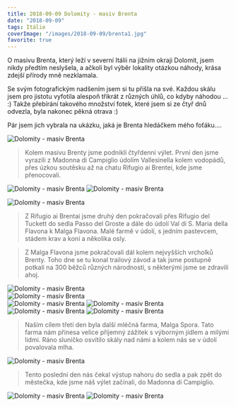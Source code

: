 ```yaml
---
title: 2018-09-09 Dolomity - masiv Brenta
date: "2018-09-09"
tags: Itálie
coverImage: "/images/2018-09-09/brenta1.jpg"
favorite: true
---
```


O masivu Brenta, který leží v severní Itálii na jižním okraji Dolomit, jsem nikdy předtím neslyšela, a ačkoli byl výběr lokality otázkou náhody, krása zdejší přírody mně nezklamala.

Se svým fotografickým nadšením jsem si tu přišla na své. Každou skálu jsem pro jistotu vyfotila alespoň třikrát z různých úhlů, co kdyby náhodou ... :) Takže přebírání takového množství fotek, které jsem si ze čtyř dnů odvezla, byla nakonec pěkná otrava :)

Pár jsem jich vybrala na ukázku, jaká je Brenta hledáčkem mého foťáku....

<div className="flex justify-center pb-2">
  <Image
    src="/images/2018-09-09/brenta2.jpg"
    alt="Dolomity - masiv Brenta"
    width={1024}
    height={548}
  />
</div>

> Kolem masivu Brenty jsme podnikli čtyřdenní výlet. První den jsme vyrazili z Madonna di Campiglio údolím Vallesinella kolem vodopádů, přes úzkou soutěsku až na chatu Rifugio ai Brentei, kde jsme přenocovali.

<LayoutGrid2Col>
  <CustomImage
    src="/images/2018-09-09/brenta3.jpg"
    alt="Dolomity - masiv Brenta"
    size="horizontalLarge"
  />
  <CustomImage
    src="/images/2018-09-09/brenta4.jpg"
    alt="Dolomity - masiv Brenta"
    size="horizontalLarge"
  />
</LayoutGrid2Col>

<LayoutGrid2Col>
  <Image
    src="/images/2018-09-09/brenta5.jpg"
    alt="Dolomity - masiv Brenta"
    width={683}
    height={1024}
  />
  <Image
    src="/images/2018-09-09/brenta6.jpg"
    alt="Dolomity - masiv Brenta"
    width={683}
    height={1024}
  />
</LayoutGrid2Col>

<CustomImage
  src="/images/2018-09-09/brenta7.jpg"
  alt="Dolomity - masiv Brenta"
  size="horizontalLarge"
/>

<div className="flex justify-center pb-2">
  <Image
    src="/images/2018-09-09/brenta8.jpg"
    alt="Dolomity - masiv Brenta"
    width={1024}
    height={523}
  />
</div>

<CustomImage
  src="/images/2018-09-09/brenta9.jpg"
  alt="Dolomity - masiv Brenta"
  size="horizontalLarge"
/>

> Z Rifugio ai Brentai jsme druhý den pokračovali přes Rifugio del Tuckett do sedla Passo del Groste a dále do údolí Val di S. Maria della Flavona k Malga Flavona. Malé farmě v údolí, s jedním pastevcem, stádem krav a koní a několika osly.

<LayoutGrid2Col>

<CustomImage
  src="/images/2018-09-09/brenta11.jpg"
  alt="Dolomity - masiv Brenta"
  size="horizontalLarge"
/>

<CustomImage
  src="/images/2018-09-09/brenta10.jpg"
  alt="Dolomity - masiv Brenta"
  size="horizontalLarge"
/>

<CustomImage
  src="/images/2018-09-09/brenta12.jpg"
  alt="Dolomity - masiv Brenta"
  size="horizontalLarge"
/>
<CustomImage
  src="/images/2018-09-09/brenta13.jpg"
  alt="Dolomity - masiv Brenta"
  size="horizontalLarge"
/>

</LayoutGrid2Col>

> Z Malga Flavona jsme pokračovali dál kolem nejvyšších vrcholků Brenty. Toho dne se tu konal trailový závod a tak jsme postupně potkali na 300 běžců různých národností, s některými jsme se zdravili ahoj.

<CustomImage
  src="/images/2018-09-09/brenta1.jpg"
  alt="Dolomity - masiv Brenta"
  size="horizontalLarge"
/>

<div className="flex justify-center py-2">
  <Image
    src="/images/2018-09-09/brenta14.jpg"
    alt="Dolomity - masiv Brenta"
    width={1024}
    height={378}
  />
</div>

<div className="flex justify-center py-2">
  <Image
    src="/images/2018-09-09/brenta15.jpg"
    alt="Dolomity - masiv Brenta"
    width={683}
    height={1024}
  />
</div>

<LayoutGrid3Col>
  <Image
    src="/images/2018-09-09/brenta16.jpg"
    alt="Dolomity - masiv Brenta"
    width={1024}
    height={613}
  />
  <Image
    src="/images/2018-09-09/brenta17.jpg"
    alt="Dolomity - masiv Brenta"
    width={1024}
    height={603}
  />
  <CustomImage
    src="/images/2018-09-09/brenta18.jpg"
    alt="Dolomity - masiv Brenta"
    size="horizontalLarge"
  />
  <CustomImage
    src="/images/2018-09-09/brenta19.jpg"
    alt="Dolomity - masiv Brenta"
    size="horizontalLarge"
  />
  <Image
    src="/images/2018-09-09/brenta20.jpg"
    alt="Dolomity - masiv Brenta"
    width={1024}
    height={515}
  />
  <Image
    src="/images/2018-09-09/brenta21.jpg"
    alt="Dolomity - masiv Brenta"
    width={1024}
    height={559}
  />
</LayoutGrid3Col>

> Naším cílem třetí den byla další mléčná farma, Malga Spora. Tato farma nám přinesa velice příjemný zážitek s výborným jídlem a milými lidmi. Ráno sluníčko osvítilo skály nad námi a kolem nás se v údolí povalovala mlha.

<LayoutGrid3Col>
  <CustomImage
    src="/images/2018-09-09/brenta22.jpg"
    alt="Dolomity - masiv Brenta"
    size="horizontalLarge"
  />
  <CustomImage
    src="/images/2018-09-09/brenta23.jpg"
    alt="Dolomity - masiv Brenta"
    size="horizontalLarge"
  />
  <Image
    src="/images/2018-09-09/brenta24.jpg"
    alt="Dolomity - masiv Brenta"
    width={1024}
    height={460}
  />
  <CustomImage
    src="/images/2018-09-09/brenta25.jpg"
    alt="Dolomity - masiv Brenta"
    size="horizontalLarge"
  />
  <CustomImage
    src="/images/2018-09-09/brenta26.jpg"
    alt="Dolomity - masiv Brenta"
    size="horizontalLarge"
  />
  <CustomImage
    src="/images/2018-09-09/brenta27.jpg"
    alt="Dolomity - masiv Brenta"
    size="horizontalLarge"
  />
</LayoutGrid3Col>

> Tento poslední den nás čekal výstup nahoru do sedla a pak zpět do městečka, kde jsme náš výlet začínali, do Madonna di Campiglio.

<LayoutGrid3Col>
  <CustomImage
    src="/images/2018-09-09/brenta28.jpg"
    alt="Dolomity - masiv Brenta"
    size="horizontalLarge"
  />
  <Image
    src="/images/2018-09-09/brenta29.jpg"
    alt="Dolomity - masiv Brenta"
    width={1024}
    height={500}
  />
  <Image
    src="/images/2018-09-09/brenta30.jpg"
    alt="Dolomity - masiv Brenta"
    width={1024}
    height={536}
  />
  <CustomImage
    src="/images/2018-09-09/brenta31.jpg"
    alt="Dolomity - masiv Brenta"
    size="horizontalLarge"
  />
</LayoutGrid3Col>
